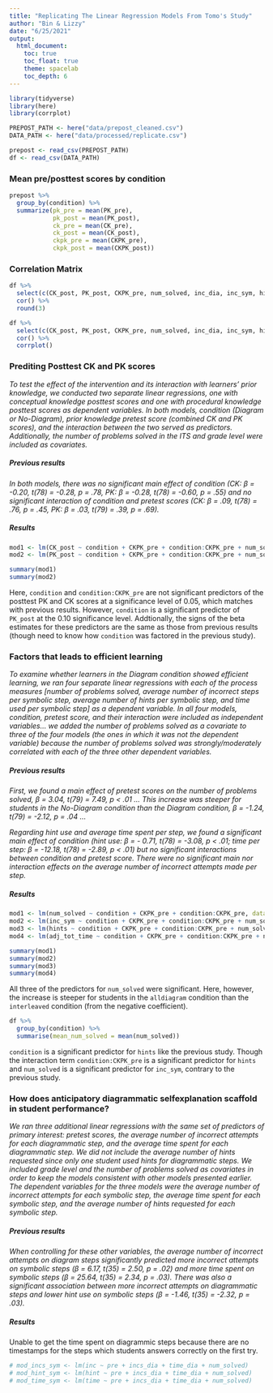 ```yaml
---
title: "Replicating The Linear Regression Models From Tomo's Study"
author: "Bin & Lizzy"
date: "6/25/2021"
output: 
  html_document:
    toc: true
    toc_float: true
    theme: spacelab
    toc_depth: 6
---
```



```r
library(tidyverse)
library(here)
library(corrplot)

PREPOST_PATH <- here("data/prepost_cleaned.csv")
DATA_PATH <- here("data/processed/replicate.csv")

prepost <- read_csv(PREPOST_PATH)
df <- read_csv(DATA_PATH)
```

### Mean pre/posttest scores by condition

```r

prepost %>%
  group_by(condition) %>%
  summarize(pk_pre = mean(PK_pre),
            pk_post = mean(PK_post),
            ck_pre = mean(CK_pre),
            ck_post = mean(CK_post),
            ckpk_pre = mean(CKPK_pre),
            ckpk_post = mean(CKPK_post))
```


### Correlation Matrix

```r
df %>%
  select(c(CK_post, PK_post, CKPK_pre, num_solved, inc_dia, inc_sym, hints, perc_hint_steps)) %>%
  cor() %>%
  round(3)
```

```r
df %>%
  select(c(CK_post, PK_post, CKPK_pre, num_solved, inc_dia, inc_sym, hints, perc_hint_steps)) %>%
  cor() %>%
  corrplot()
```


### Prediting Posttest CK and PK scores

*To test the effect of the intervention and its interaction with learners’ prior knowledge, we conducted two separate linear regressions, one with conceptual knowledge posttest scores and one with procedural knowledge posttest scores as dependent variables. In both models, condition (Diagram or No-Diagram), prior knowledge pretest score (combined CK and PK scores), and the interaction between the two served as predictors. Additionally, the number of problems solved in the ITS and grade level were included as covariates.*

##### Previous results

*In both models, there was no significant main effect of condition (CK: β = -0.20, t(78) = -0.28, p = .78, PK: β = -0.28, t(78) = -0.60, p = .55) and no significant interaction of condition and pretest scores (CK: β = .09, t(78) = .76, p = .45, PK: β = .03, t(79) = .39, p = .69).*

##### Results

```r
mod1 <- lm(CK_post ~ condition + CKPK_pre + condition:CKPK_pre + num_solved, data = df)
mod2 <- lm(PK_post ~ condition + CKPK_pre + condition:CKPK_pre + num_solved, data = df)
```
```r
summary(mod1)
summary(mod2)
```

Here, `condition` and `condition:CKPK_pre` are not significant predictors of the posttest PK and CK scores at a significance level of 0.05, which matches with previous results. However, `condition` is a significant predictor of `PK_post` at the 0.10 significance level. Addtionally, the signs of the beta estimates for these predictors are the same as those from previous results (though need to know how `condition` was factored in the previous study).


### Factors that leads to efficient learning

*To examine whether learners in the Diagram condition showed efficient learning, we ran four separate linear regressions with each of the process measures [number of problems solved, average number of incorrect steps per symbolic step, average number of hints per symbolic step, and time used per symbolic step] as a dependent variable. In all four models, condition, pretest score, and their interaction were included as independent variables... we added the number of problems solved as a covariate to three of the four models (the ones in which it was not the dependent variable) because the number of problems solved was strongly/moderately correlated with each of the three other dependent variables.*

##### Previous results

*First, we found a main effect of pretest scores on the number of problems solved, β = 3.04, t(79) = 7.49, p < .01 ... This increase was steeper for students in the No-Diagram condition than the Diagram condition, β = -1.24, t(79) = -2.12, p = .04 ...*


*Regarding hint use and average time spent per step, we found a significant main effect of condition (hint use: β = - 0.71, t(78) = -3.08, p < .01; time per step: β = -12.18, t(78) =
-2.89, p < .01) but no significant interactions between condition and pretest score. There were no significant main nor interaction effects on the average number of incorrect attempts made per step.* 

##### Results

```r
mod1 <- lm(num_solved ~ condition + CKPK_pre + condition:CKPK_pre, data = df)
mod2 <- lm(inc_sym ~ condition + CKPK_pre + condition:CKPK_pre + num_solved, data = df)
mod3 <- lm(hints ~ condition + CKPK_pre + condition:CKPK_pre + num_solved, data = df)
mod4 <- lm(adj_tot_time ~ condition + CKPK_pre + condition:CKPK_pre + num_solved, data = df)
```

```r
summary(mod1)
summary(mod2)
summary(mod3)
summary(mod4)
```

All three of the predictors for `num_solved` were significant. Here, however, the increase is steeper for students in the `alldiagram` condition than the `interleaved` condition (from the negative coefficient).

```r
df %>%
  group_by(condition) %>%
  summarise(mean_num_solved = mean(num_solved))
```

`condition` is a significant predictor for `hints` like the previous study. Though the interaction term `condition:CKPK_pre` is a significant predictor for `hints` and `num_solved` is a significant predictor for `inc_sym`, contrary to the previous study. 


### How does anticipatory diagrammatic selfexplanation scaffold in student performance?

*We ran three additional linear regressions with the same set of predictors of primary interest: pretest scores, the average number of incorrect attempts for each diagrammatic step, and the average time spent for each diagrammatic step. We did not include the average number of hints requested since only one student used hints for diagrammatic steps. We included grade level and the number of problems solved as covariates in order to keep the models consistent with other models presented earlier. The dependent variables for the three models were the average number of incorrect attempts for each symbolic step, the average time spent for each symbolic step, and the average number of hints requested for each symbolic step.*

##### Previous results

*When controlling for these other variables, the average number of incorrect attempts on diagram steps significantly predicted more incorrect attempts on symbolic steps (β = 6.17, t(35) = 2.50, p = .02) and more time spent on symbolic steps (β = 25.64, t(35) = 2.34, p = .03). There was also a significant association between more incorrect attempts on diagrammatic steps and lower hint use on symbolic steps (β = -1.46, t(35) = -2.32, p = .03). *

##### Results

Unable to get the time spent on diagrammic steps because there are no timestamps for the steps which students answers correctly on the first try. 

```r
# mod_incs_sym <- lm(inc ~ pre + incs_dia + time_dia + num_solved)
# mod_hint_sym <- lm(hint ~ pre + incs_dia + time_dia + num_solved)
# mod_time_sym <- lm(time ~ pre + incs_dia + time_dia + num_solved)
```
















